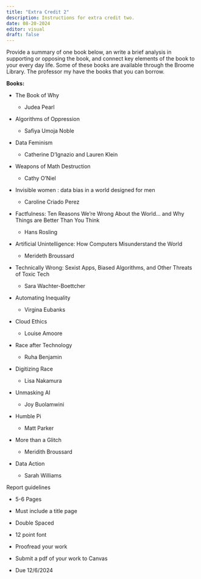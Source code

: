 ```yaml
---
title: "Extra Credit 2"
description: Instructions for extra credit two.
date: 08-20-2024
editor: visual
draft: false
---
```


Provide a summary of one book below, an write a brief analysis in supporting or opposing the book, and connect key elements of the book to your every day life. Some of these books are available through the Broome Library. The professor my have the books that you can borrow.

**Books:**

-   The Book of Why

    -   Judea Pearl

-   Algorithms of Oppression

    -   Safiya Umoja Noble

-   Data Feminism

    -   Catherine D'Ignazio and Lauren Klein

-   Weapons of Math Destruction

    -   Cathy O'Niel

-   Invisible women : data bias in a world designed for men

    -   Caroline Criado Perez

-   Factfulness: Ten Reasons We're Wrong About the World... and Why Things are Better Than You Think

    -   Hans Rosling

-   Artificial Unintelligence: How Computers Misunderstand the World

    -   Merideth Broussard

-   Technically Wrong: Sexist Apps, Biased Algorithms, and Other Threats of Toxic Tech

    -   Sara Wachter-Boettcher

-   Automating Inequality

    -   Virgina Eubanks

-   Cloud Ethics

    -   Louise Amoore

-   Race after Technology

    -   Ruha Benjamin

-   Digitizing Race

    -   Lisa Nakamura

-   Unmasking AI

    -   Joy Buolamwini

-   Humble Pi

    -   Matt Parker

-   More than a Glitch

    -   Meridith Broussard

-   Data Action

    -   Sarah Williams

Report guidelines

-   5-6 Pages

-   Must include a title page

-   Double Spaced

-   12 point font

-   Proofread your work

-   Submit a pdf of your work to Canvas

-   Due 12/6/2024
